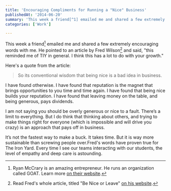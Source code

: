 ```yaml
---
title: 'Encouraging Compliments for Running a "Nice" Business'
publishedAt: '2014-06-20'
summary: 'This week a friend[^1] emailed me and shared a few extremely encouraging words with me. He pointed to an article by Fred Wilson[^2] and said, "this reminded me of TIY in general. I think this has a lo...'
categories: ['Work']

---
```


This week a friend[^1] emailed me and shared a few extremely encouraging words with me. He pointed to an article by Fred Wilson[^2] and said, "this reminded me of TIY in general. I think this has a lot to do with your growth."

Here's a quote from the article:

> So its conventional wisdom that being nice is a bad idea in business.

I have found otherwise. I have found that reputation is the magnet that brings opportunities to you time and time again. I have found that being nice builds your reputation. I have found that leaving money on the table, and being generous, pays dividends.

I am not saying you should be overly generous or nice to a fault. There’s a limit to everything. But I do think that thinking about others, and trying to make things right for everyone (which is impossible and will drive you crazy) is an approach that pays off in business.

It’s not the fastest way to make a buck. It takes time. But it is way more sustainable than screwing people over.Fred's words have proven true for The Iron Yard. Every time I see our teams interacting with our students, the level of empathy and deep care is astounding.

[^1]: Ryan McCrary is an amazing entrepreneur. He runs an organization called GOAT. Learn more [on their website](http://goattrips.com/).



[^2]: Read Fred's whole article, titled "Be Nice or Leave" [on his website](http://avc.com/2014/06/be-nice-or-leave/).
